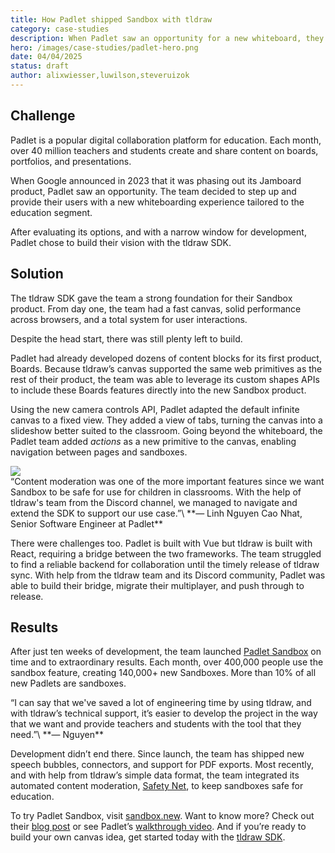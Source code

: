 ```yaml
---
title: How Padlet shipped Sandbox with tldraw
category: case-studies
description: When Padlet saw an opportunity for a new whiteboard, they built it with tldraw—and shipped Sandbox in record time.
hero: /images/case-studies/padlet-hero.png
date: 04/04/2025
status: draft
author: alixwiesser,luwilson,steveruizok
---
```


## Challenge

Padlet is a popular digital collaboration platform for education. Each month, over 40 million teachers and students create and share content on boards, portfolios, and presentations.

When Google announced in 2023 that it was phasing out its Jamboard product, Padlet saw an opportunity. The team decided to step up and provide their users with a new whiteboarding experience tailored to the education segment.

After evaluating its options, and with a narrow window for development, Padlet chose to build their vision with the tldraw SDK.

## Solution

The tldraw SDK gave the team a strong foundation for their Sandbox product. From day one, the team had a fast canvas, solid performance across browsers, and a total system for user interactions.

Despite the head start, there was still plenty left to build.

Padlet had already developed dozens of content blocks for its first product, Boards. Because tldraw’s canvas supported the same web primitives as the rest of their product, the team was able to leverage its custom shapes APIs to include these Boards features directly into the new Sandbox product.

Using the new camera controls API, Padlet adapted the default infinite canvas to a fixed view. They added a view of tabs, turning the canvas into a slideshow better suited to the classroom. Going beyond the whiteboard, the Padlet team added _actions_ as a new primitive to the canvas, enabling navigation between pages and sandboxes.

<Image src="/images/case-studies/padlet.gif" />

<br />

<Callout type="quote">
“Content moderation was one of the more important features since we want Sandbox to be safe for use for children in classrooms. With the help of tldraw's team from the Discord channel, we managed to navigate and extend the SDK to support our use case.”\
**— Linh Nguyen Cao Nhat, Senior Software Engineer at Padlet**

</Callout>

There were challenges too. Padlet is built with Vue but tldraw is built with React, requiring a bridge between the two frameworks. The team struggled to find a reliable backend for collaboration until the timely release of tldraw sync. With help from the tldraw team and its Discord community, Padlet was able to build their bridge, migrate their multiplayer, and push through to release.

## Results

After just ten weeks of development, the team launched [Padlet Sandbox](https://padlet.help/l/en/article/dzll9blbvu-introducing-padlet-sandbox) on time and to extraordinary results. Each month, over 400,000 people use the sandbox feature, creating 140,000+ new Sandboxes. More than 10% of all new Padlets are sandboxes.

<Callout type="quote">
“I can say that we've saved a lot of engineering time by using tldraw, and with tldraw’s technical support, it’s easier to develop the project in the way that we want and provide teachers and students with the tool that they need.”\
**— Nguyen**

</Callout>

Development didn’t end there. Since launch, the team has shipped new speech bubbles, connectors, and support for PDF exports. Most recently, and with help from tldraw’s simple data format, the team integrated its automated content moderation, [Safety Net](https://padlet.blog/safety-net/), to keep sandboxes safe for education.

To try Padlet Sandbox, visit [sandbox.new](http://sandbox.new). Want to know more? Check out their [blog post](https://padlet.blog/introducing-padlet-sandbox/) or see Padlet’s [walkthrough video](https://www.youtube.com/watch?v=Uf-C-A787xw). And if you’re ready to build your own canvas idea, get started today with the [tldraw SDK](http://tldraw.dev).
